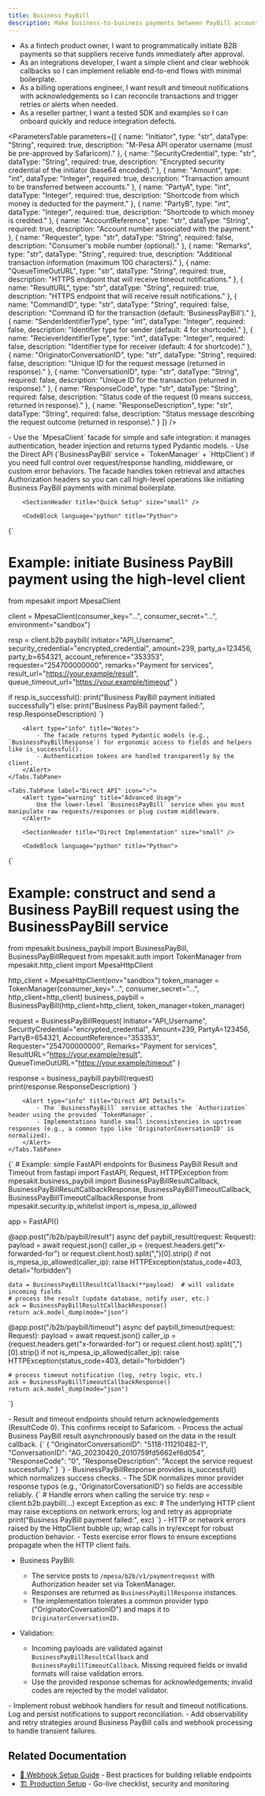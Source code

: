 ```yaml
---
title: Business PayBill
description: Make business-to-business payments between PayBill accounts using M-Pesa by initiating payment requests and handling asynchronous result notifications.
---
```



<SectionHeader
    subtitle="Make business-to-business payments between PayBill accounts using M-Pesa by initiating payment requests and handling asynchronous result notifications."
    gradient={true}
    size="large"
/>

<SectionHeader title="User Stories" size="small" />

- As a fintech product owner, I want to programmatically initiate B2B payments so that suppliers receive funds immediately after approval.
- As an integrations developer, I want a simple client and clear webhook callbacks so I can implement reliable end-to-end flows with minimal boilerplate.
- As a billing operations engineer, I want result and timeout notifications with acknowledgements so I can reconcile transactions and trigger retries or alerts when needed.
- As a reseller partner, I want a tested SDK and examples so I can onboard quickly and reduce integration defects.

<SectionHeader title="Parameters Definition" size="small" />

<ParametersTable
parameters={[
    {
        name: "Initiator",
        type: "str",
        dataType: "String",
        required: true,
        description: "M-Pesa API operator username (must be pre-approved by Safaricom)."
    },
    {
        name: "SecurityCredential",
        type: "str",
        dataType: "String",
        required: true,
        description: "Encrypted security credential of the initiator (base64 encoded)."
    },
    {
        name: "Amount",
        type: "int",
        dataType: "Integer",
        required: true,
        description: "Transaction amount to be transferred between accounts."
    },
    {
        name: "PartyA",
        type: "int",
        dataType: "Integer",
        required: true,
        description: "Shortcode from which money is deducted for the payment."
    },
    {
        name: "PartyB",
        type: "int",
        dataType: "Integer",
        required: true,
        description: "Shortcode to which money is credited."
    },
    {
        name: "AccountReference",
        type: "str",
        dataType: "String",
        required: true,
        description: "Account number associated with the payment."
    },
    {
        name: "Requester",
        type: "str",
        dataType: "String",
        required: false,
        description: "Consumer's mobile number (optional)."
    },
    {
        name: "Remarks",
        type: "str",
        dataType: "String",
        required: true,
        description: "Additional transaction information (maximum 100 characters)."
    },
    {
        name: "QueueTimeOutURL",
        type: "str",
        dataType: "String",
        required: true,
        description: "HTTPS endpoint that will receive timeout notifications."
    },
    {
        name: "ResultURL",
        type: "str",
        dataType: "String",
        required: true,
        description: "HTTPS endpoint that will receive result notifications."
    },
    {
        name: "CommandID",
        type: "str",
        dataType: "String",
        required: false,
        description: "Command ID for the transaction (default: 'BusinessPayBill')."
    },
    {
        name: "SenderIdentifierType",
        type: "int",
        dataType: "Integer",
        required: false,
        description: "Identifier type for sender (default: 4 for shortcode)."
    },
    {
        name: "RecieverIdentifierType",
        type: "int",
        dataType: "Integer",
        required: false,
        description: "Identifier type for receiver (default: 4 for shortcode)."
    },
    {
        name: "OriginatorConversationID",
        type: "str",
        dataType: "String",
        required: false,
        description: "Unique ID for the request message (returned in response)."
    },
    {
        name: "ConversationID",
        type: "str",
        dataType: "String",
        required: false,
        description: "Unique ID for the transaction (returned in response)."
    },
    {
        name: "ResponseCode",
        type: "str",
        dataType: "String",
        required: false,
        description: "Status code of the request (0 means success, returned in response)."
    },
    {
        name: "ResponseDescription",
        type: "str",
        dataType: "String",
        required: false,
        description: "Status message describing the request outcome (returned in response)."
    }
]}
/>

<SectionHeader
    title="Overview"
    subtitle="Business PayBill enables businesses to make payments between PayBill accounts. It's an asynchronous operation with callbacks for results and timeouts."
    size="small"
/>

<Alert type="info" title="Implementation Options">
    - Use the `MpesaClient` facade for simple and safe integration: it manages authentication, header injection and returns typed Pydantic models.  
    - Use the Direct API (`BusinessPayBill` service + `TokenManager` + `HttpClient`) if you need full control over request/response handling, middleware, or custom error behaviors.
</Alert>

<Tabs defaultValue={0}>
    <Tabs.TabPane label="MpesaClient (Recommended)" icon="🚀">
        <Alert type="info" title="Why use MpesaClient">
            The facade handles token retrieval and attaches Authorization headers so you can call high-level operations like initiating Business PayBill payments with minimal boilerplate.
        </Alert>

        <SectionHeader title="Quick Setup" size="small" />

        <CodeBlock language="python" title="Python">
{`
# Example: initiate Business PayBill payment using the high-level client
from mpesakit import MpesaClient

client = MpesaClient(consumer_key="...", consumer_secret="...", environment="sandbox")

resp = client.b2b.paybill(
    initiator="API_Username",
    security_credential="encrypted_credential",
    amount=239,
    party_a=123456,
    party_b=654321,
    account_reference="353353",
    requester="254700000000",
    remarks="Payment for services",
    result_url="https://your.example/result",
    queue_timeout_url="https://your.example/timeout"
)

if resp.is_successful():
    print("Business PayBill payment initiated successfully")
else:
    print("Business PayBill payment failed:", resp.ResponseDescription)
`}
        </CodeBlock>

        <Alert type="info" title="Notes">
            - The facade returns typed Pydantic models (e.g., `BusinessPayBillResponse`) for ergonomic access to fields and helpers like is_successful().  
            - Authentication tokens are handled transparently by the client.
        </Alert>
    </Tabs.TabPane>

    <Tabs.TabPane label="Direct API" icon="⚡">
        <Alert type="warning" title="Advanced Usage">
            Use the lower-level `BusinessPayBill` service when you must manipulate raw requests/responses or plug custom middleware.
        </Alert>

        <SectionHeader title="Direct Implementation" size="small" />

        <CodeBlock language="python" title="Python">
{`
# Example: construct and send a Business PayBill request using the BusinessPayBill service
from mpesakit.business_paybill import BusinessPayBill, BusinessPayBillRequest
from mpesakit.auth import TokenManager
from mpesakit.http_client import MpesaHttpClient

http_client = MpesaHttpClient(env="sandbox")
token_manager = TokenManager(consumer_key="...", consumer_secret="...", http_client=http_client)
business_paybill = BusinessPayBill(http_client=http_client, token_manager=token_manager)

request = BusinessPayBillRequest(
    Initiator="API_Username",
    SecurityCredential="encrypted_credential",
    Amount=239,
    PartyA=123456,
    PartyB=654321,
    AccountReference="353353",
    Requester="254700000000",
    Remarks="Payment for services",
    ResultURL="https://your.example/result",
    QueueTimeOutURL="https://your.example/timeout"
)

response = business_paybill.paybill(request)
print(response.ResponseDescription)
`}
        </CodeBlock>

        <Alert type="info" title="Direct API Details">
            - The `BusinessPayBill` service attaches the `Authorization` header using the provided `TokenManager`.  
            - Implementations handle small inconsistencies in upstream responses (e.g., a common typo like 'OriginatorCoversationID' is normalized).
        </Alert>
    </Tabs.TabPane>
</Tabs>

<SectionHeader title="Webhook Handling (Result & Timeout)" size="small" />

<CodeBlock language="python" title="Python">
{`
# Example: simple FastAPI endpoints for Business PayBill Result and Timeout
from fastapi import FastAPI, Request, HTTPException
from mpesakit.business_paybill import BusinessPayBillResultCallback, BusinessPayBillResultCallbackResponse, BusinessPayBillTimeoutCallback, BusinessPayBillTimeoutCallbackResponse
from mpesakit.security.ip_whitelist import is_mpesa_ip_allowed

app = FastAPI()

@app.post("/b2b/paybill/result")
async def paybill_result(request: Request):
    payload = await request.json()
    caller_ip = (request.headers.get("x-forwarded-for") or request.client.host).split(",")[0].strip()
    if not is_mpesa_ip_allowed(caller_ip):
        raise HTTPException(status_code=403, detail="forbidden")

    data = BusinessPayBillResultCallback(**payload)  # will validate incoming fields
    # process the result (update database, notify user, etc.)
    ack = BusinessPayBillResultCallbackResponse()
    return ack.model_dump(mode="json")


@app.post("/b2b/paybill/timeout")
async def paybill_timeout(request: Request):
    payload = await request.json()
    caller_ip = (request.headers.get("x-forwarded-for") or request.client.host).split(",")[0].strip()
    if not is_mpesa_ip_allowed(caller_ip):
        raise HTTPException(status_code=403, detail="forbidden")

    # process timeout notification (log, retry logic, etc.)
    ack = BusinessPayBillTimeoutCallbackResponse()
    return ack.model_dump(mode="json")
`}
</CodeBlock>

<Alert type="info" title="Important behavior">
    - Result and timeout endpoints should return acknowledgements (ResultCode 0). This confirms receipt to Safaricom.  
    - Process the actual Business PayBill result asynchronously based on the data in the result callback.
</Alert>

<SectionHeader title="Responses & Helpers" size="small" />

<CodeBlock language="json" title="Example Business PayBill Success Response">
{`
{
    "OriginatorConversationID": "5118-111210482-1",
    "ConversationID": "AG_20230420_2010759fd5662ef6d054",
    "ResponseCode": "0",
    "ResponseDescription": "Accept the service request successfully."
}
`}
</CodeBlock>

<Alert type="info" title="Response Handling">
    - BusinessPayBillResponse provides is_successful() which normalizes success checks.  
    - The SDK normalizes minor provider response typos (e.g., 'OriginatorCoversationID') so fields are accessible reliably.
</Alert>

<SectionHeader title="Error Handling" size="small" />

<CodeBlock language="python" title="Python">
{`
# Handle errors when calling the service
try:
    resp = client.b2b.paybill(...)
except Exception as exc:
    # The underlying HTTP client may raise exceptions on network errors; log and retry as appropriate
    print("Business PayBill payment failed:", exc)
`}
</CodeBlock>

<Alert type="info" title="Notes">
    - HTTP or network errors raised by the HttpClient bubble up; wrap calls in try/except for robust production behavior.  
    - Tests exercise error flows to ensure exceptions propagate when the HTTP client fails.
</Alert>

<SectionHeader title="Testing & Expected Behaviors" size="small" />

- Business PayBill:
    - The service posts to `/mpesa/b2b/v1/paymentrequest` with Authorization header set via TokenManager.
    - Responses are returned as `BusinessPayBillResponse` instances.
    - The implementation tolerates a common provider typo ("OriginatorCoversationID") and maps it to `OriginatorConversationID`.

- Validation:
    - Incoming payloads are validated against `BusinessPayBillResultCallback` and `BusinessPayBillTimeoutCallback`. Missing required fields or invalid formats will raise validation errors.
    - Use the provided response schemas for acknowledgements; invalid codes are rejected by the model validator.

<SectionHeader title="Next Steps" size="small" />

<Alert type="info" title="What's Next?">
    - Implement robust webhook handlers for result and timeout notifications. Log and persist notifications to support reconciliation.  
    - Add observability and retry strategies around Business PayBill calls and webhook processing to handle transient failures.
</Alert>

## Related Documentation

- [📡 Webhook Setup Guide](/webhooks-best-practices) - Best practices for building reliable endpoints
- [🏗️ Production Setup](/production) - Go-live checklist, security and monitoring